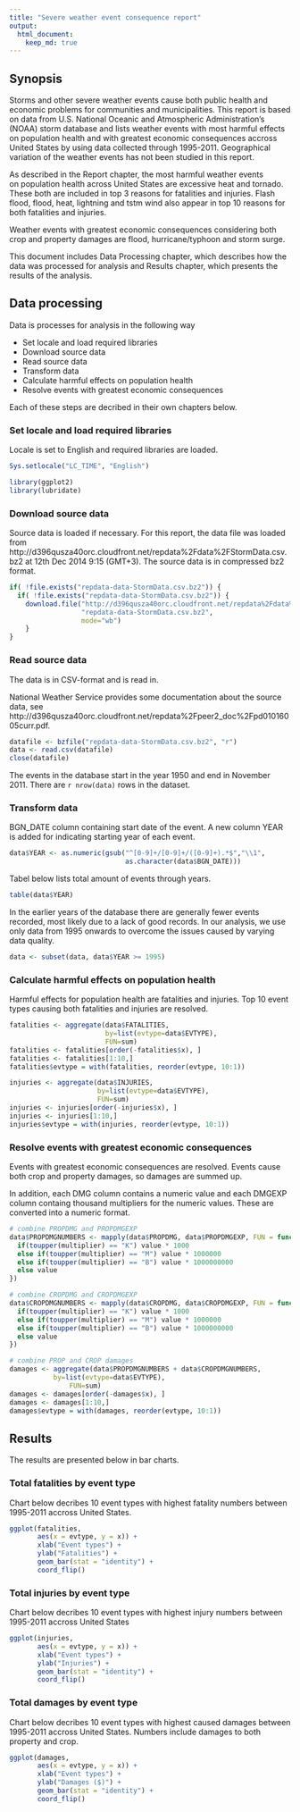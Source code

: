 ```yaml
---
title: "Severe weather event consequence report"
output: 
  html_document:
    keep_md: true
--- 
```


## Synopsis

Storms and other severe weather events cause both public health and 
economic problems for communities and municipalities. This report is 
based on data from U.S. National Oceanic and Atmospheric 
Administration's (NOAA) storm database and lists weather events 
with most harmful effects on population health and with greatest 
economic consequences accross United States by using data collected 
through 1995-2011. Geographical variation of the weather events 
has not been studied in this report.

As described in the Report chapter, the most harmful weather events  
on population health across United States are excessive heat and 
tornado. These both are included in top 3 reasons for fatalities 
and injuries. Flash flood, flood, heat, lightning and tstm wind also
appear in top 10 reasons for both fatalities and injuries.

Weather events with greatest economic consequences 
considering both crop and property damages are flood, 
hurricane/typhoon and storm surge.

This document includes Data Processing chapter, which describes 
how the data was processed for analysis and Results chapter, which
presents the results of the analysis.


## Data processing

Data is processes for analysis in the following way

- Set locale and load required libraries
- Download source data
- Read source data
- Transform data
- Calculate harmful effects on population health
- Resolve events with greatest economic consequences

Each of these steps are decribed in their own chapters below.

### Set locale and load required libraries

Locale is set to English and required libraries are loaded.

```r
Sys.setlocale("LC_TIME", "English")

library(ggplot2)
library(lubridate)
```

### Download source data

Source data is loaded if necessary. For this report, the data file was loaded
from http://d396qusza40orc.cloudfront.net/repdata%2Fdata%2FStormData.csv.bz2
at 12th Dec 2014 9:15 (GMT+3). The source data is in compressed bz2 format. 

```r
if( !file.exists("repdata-data-StormData.csv.bz2")) {
  if( !file.exists("repdata-data-StormData.csv.bz2")) {
    download.file("http://d396qusza40orc.cloudfront.net/repdata%2Fdata%2FStormData.csv.bz2", 
      	          "repdata-data-StormData.csv.bz2", 
      	          mode="wb")
	}
}
```

### Read source data

The data is in CSV-format and is read in.

National Weather Service provides some documentation about the source data, see
http://d396qusza40orc.cloudfront.net/repdata%2Fpeer2_doc%2Fpd01016005curr.pdf.

```r
datafile <- bzfile("repdata-data-StormData.csv.bz2", "r")
data <- read.csv(datafile)
close(datafile)
```

The events in the database start in the year 1950 and end in November 2011. 
There are `r nrow(data)` rows in the dataset.

### Transform data

BGN_DATE column containing start date of the event. A new column YEAR is added
for indicating starting year of each event.

```r
data$YEAR <- as.numeric(gsub("^[0-9]+/[0-9]+/([0-9]+).*$","\\1", 
                             as.character(data$BGN_DATE)))
```

Tabel below lists total amount of events through years. 

```r
table(data$YEAR)
```
In the earlier years of the database there are generally fewer events 
recorded, most likely due to a lack of good records. In our analysis, 
we use only data from 1995 onwards to overcome the issues caused by
varying data quality.

```r
data <- subset(data, data$YEAR >= 1995)
```

### Calculate harmful effects on population health

Harmful effects for population health are fatalities and injuries. Top 10
event types causing both fatalities and injuries are resolved.

```r
fatalities <- aggregate(data$FATALITIES, 
                        by=list(evtype=data$EVTYPE), 
                        FUN=sum)
fatalities <- fatalities[order(-fatalities$x), ]
fatalities <- fatalities[1:10,]
fatalities$evtype = with(fatalities, reorder(evtype, 10:1))

injuries <- aggregate(data$INJURIES, 
                      by=list(evtype=data$EVTYPE), 
                      FUN=sum)
injuries <- injuries[order(-injuries$x), ]
injuries <- injuries[1:10,]
injuries$evtype = with(injuries, reorder(evtype, 10:1))
```

### Resolve events with greatest economic consequences

Events with greatest economic consequences are resolved. Events cause
both crop and property damages, so damages are summed up.

In addition, each DMG column contains a numeric value and each 
DMGEXP column containg thousand multipliers for the numeric values. These
are converted into a numeric format.

```r
# combine PROPDMG and PROPDMGEXP
data$PROPDMGNUMBERS <- mapply(data$PROPDMG, data$PROPDMGEXP, FUN = function(value, multiplier) {
  if(toupper(multiplier) == "K") value * 1000
  else if(toupper(multiplier) == "M") value * 1000000
  else if(toupper(multiplier) == "B") value * 1000000000
  else value
}) 

# combine CROPDMG and CROPDMGEXP
data$CROPDMGNUMBERS <- mapply(data$CROPDMG, data$CROPDMGEXP, FUN = function(value, multiplier) {
  if(toupper(multiplier) == "K") value * 1000
  else if(toupper(multiplier) == "M") value * 1000000
  else if(toupper(multiplier) == "B") value * 1000000000
  else value
}) 

# combine PROP and CROP damages
damages <- aggregate(data$PROPDMGNUMBERS + data$CROPDMGNUMBERS, 
    	   by=list(evtype=data$EVTYPE), 
			   FUN=sum)
damages <- damages[order(-damages$x), ]
damages <- damages[1:10,]
damages$evtype = with(damages, reorder(evtype, 10:1))
```


## Results

The results are presented below in bar charts.

### Total fatalities by event type

Chart below decribes 10 event types with highest fatality numbers between 
1995-2011 accross United States.

```r
ggplot(fatalities, 
       aes(x = evtype, y = x)) +     
       xlab("Event types") +
       ylab("Fatalities") + 
       geom_bar(stat = "identity") + 
       coord_flip()
```

### Total injuries by event type

Chart below decribes 10 event types with highest injury numbers between 
1995-2011 accross United States

```r
ggplot(injuries, 
       aes(x = evtype, y = x)) +     
       xlab("Event types") +
       ylab("Injuries") + 
       geom_bar(stat = "identity") + 
       coord_flip()
```

### Total damages by event type

Chart below decribes 10 event types with highest caused damages between 
1995-2011 accross United States. Numbers include damages to both property 
and crop.

```r
ggplot(damages, 
       aes(x = evtype, y = x)) +     
       xlab("Event types") +
       ylab("Damages ($)") + 
       geom_bar(stat = "identity") + 
       coord_flip()
```
